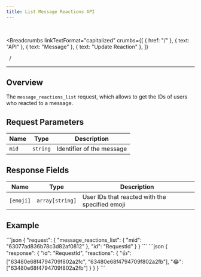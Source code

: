 ```yaml
---
title: List Message Reactions API
---
```


<br />



<Breadcrumbs
  linkTextFormat="capitalized"
  crumbs={[
    { href: "/" },
    { text: "API" },
    { text: "Message" },
    { text: "Update Reaction" },
  ]}
>
  <Icon slot="index" name="seti:powershell" />
  <span slot="separator">&nbsp;&nbsp;/&nbsp;</span>
</Breadcrumbs>

---


## Overview

> <Badge text="wss" variant="tip" size="large" />
> <Badge text="message_reactions_list" size="large" />

The `message_reactions_list` request, which allows to get the IDs of users who reacted to a message.

## Request Parameters

| Name  | Type     | Description               |
| ----- | -------- | ------------------------- |
| `mid` | `string` | Identifier of the message |

## Response Fields

| Name      | Type            | Description                                    |
| --------- | --------------- | ---------------------------------------------- |
| `[emoji]` | `array[string]` | User IDs that reacted with the specified emoji |

## Example

<Tabs>
  <TabItem label="Request">
```json
{
  "request": {
    "message_reactions_list": {
      "mid": "63077ad836b78c3d82af0812"
    },
    "id": "RequestId"
  }
}
```
  </TabItem>
</Tabs>

<Tabs>
  <TabItem label="Response">
```json
{
  "response": {
    "id": "RequestId",
    "reactions": {
      "👍": ["63480e68f4794709f802a2fc", "63480e68f4794709f802a2fb"],
      "😂": ["63480e68f4794709f802a2fb"]
    }
  }
}
```
  </TabItem>
</Tabs>

<script
  src="https://giscus.app/client.js"
  data-repo="SAMA-Communications/sama-server"
  data-repo-id="R_kgDOIBiYjA"
  data-category-id="DIC_kwDOIBiYjM4CuYYL"
  data-mapping="pathname"
  data-strict="0"
  data-reactions-enabled="1"
  data-emit-metadata="0"
  data-input-position="top"
  data-theme="transparent_dark"
  data-lang="en"
  data-loading="lazy"
  crossorigin="anonymous"
  async
></script>

